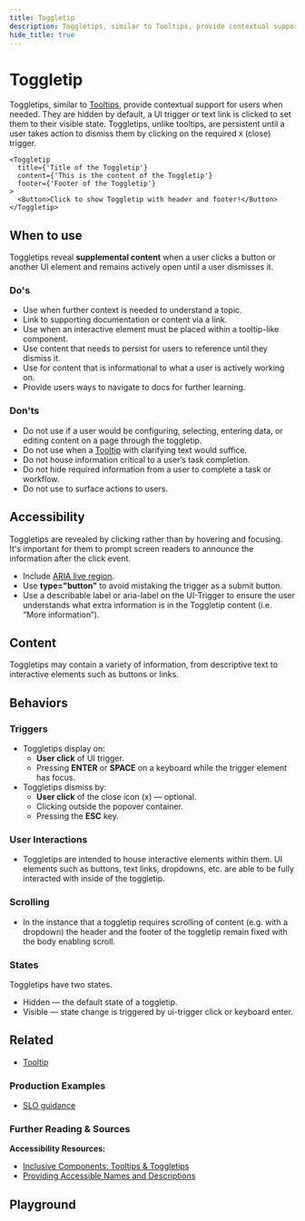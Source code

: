 ```yaml
---
title: Toggletip
description: Toggletips, similar to Tooltips, provide contextual support for users when needed. They are hidden by default, a UI trigger or text link is clicked to set them to their visible state.
hide_title: true
---
```


# Toggletip <Badge text='ready' color='green'></Badge> <StorybookLink path="/story/overlays-toggletip--basic" />

Toggletips, similar to [Tooltips](/components/tooltip), provide contextual support for users when needed. They are hidden by default, a UI trigger or text link is clicked to set them to their visible state. Toggletips, unlike tooltips, are persistent until a user takes action to dismiss them by clicking on the required `X` (close) trigger.

```tsx live
<Toggletip
  title={'Title of the Toggletip'}
  content={'This is the content of the Toggletip'}
  footer={'Footer of the Toggletip'}
>
  <Button>Click to show Toggletip with header and footer!</Button>
</Toggletip>
```

## When to use

Toggletips reveal **supplemental content** when a user clicks a button or another UI element and remains actively open until a user dismisses it.

### Do's

- Use when further context is needed to understand a topic.
- Link to supporting documentation or content via a link.
- Use when an interactive element must be placed within a tooltip-like component.
- Use content that needs to persist for users to reference until they dismiss it.
- Use for content that is informational to what a user is actively working on.
- Provide users ways to navigate to docs for further learning.

### Don'ts

- Do not use if a user would be configuring, selecting, entering data, or editing content on a page through the toggletip.
- Do not use when a [Tooltip](/components/tooltip) with clarifying text would suffice.
- Do not house information critical to a user’s task completion.
- Do not hide required information from a user to complete a task or workflow.
- Do not use to surface actions to users.

## Accessibility

Toggletips are revealed by clicking rather than by hovering and focusing. It's important for them to prompt screen readers to announce the information after the click event.

- Include [ARIA live region](https://developer.mozilla.org/en-US/docs/Web/Accessibility/ARIA/ARIA_Live_Regions).
- Use **type="button"** to avoid mistaking the trigger as a submit button.
- Use a describable label or aria-label on the UI-Trigger to ensure the user understands what extra information is in the Toggletip content (i.e. “More information”).

## Content

Toggletips may contain a variety of information, from descriptive text to interactive elements such as buttons or links.

## Behaviors

### Triggers

- Toggletips display on:
  - **User click** of UI trigger.
  - Pressing **ENTER** or **SPACE** on a keyboard while the trigger element has focus.
- Toggletips dismiss by:
  - **User click** of the close icon (x) — optional.
  - Clicking outside the popover container.
  - Pressing the **ESC** key.

### User Interactions

- Toggletips are intended to house interactive elements within them. UI elements such as buttons, text links, dropdowns, etc. are able to be fully interacted with inside of the toggletip.

### Scrolling

- In the instance that a toggletip requires scrolling of content (e.g. with a dropdown) the header and the footer of the toggletip remain fixed with the body enabling scroll.

### States

Toggletips have two states.

- Hidden — the default state of a toggletip.
- Visible — state change is triggered by ui-trigger click or keyboard enter.

## Related

- [Tooltip](/components/tooltip)

### Production Examples

- [SLO guidance](https://www.figma.com/file/oaki8dAryJXWyZlw1g2wh0/SLO-creation?node-id=829%3A26026)

### Further Reading & Sources

**Accessibility Resources:**

- [Inclusive Components: Tooltips & Toggletips](https://inclusive-components.design/tooltips-toggletips/)
- [Providing Accessible Names and Descriptions](https://www.w3.org/WAI/ARIA/apg/practices/names-and-descriptions/)

## Playground

<ComponentEmbed path="path=/story/overlays-toggletip--basic" />
